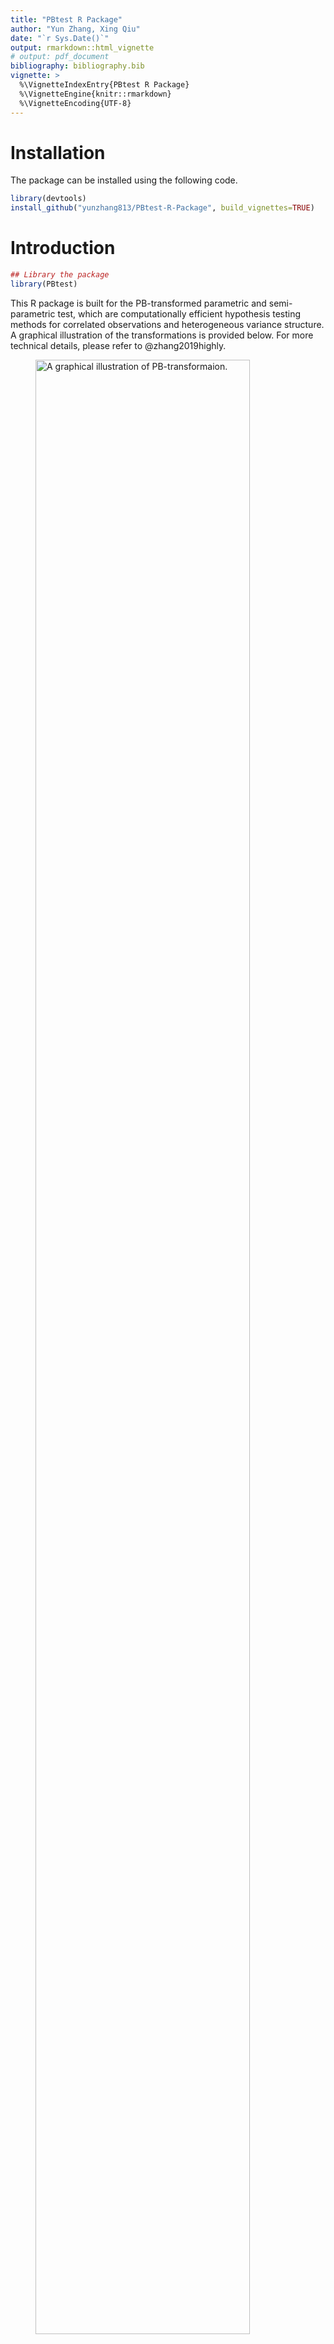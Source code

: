 ```yaml
---
title: "PBtest R Package"
author: "Yun Zhang, Xing Qiu"
date: "`r Sys.Date()`"
output: rmarkdown::html_vignette
# output: pdf_document
bibliography: bibliography.bib
vignette: >
  %\VignetteIndexEntry{PBtest R Package}
  %\VignetteEngine{knitr::rmarkdown}
  %\VignetteEncoding{UTF-8}
---
```


################################################################    
           
# Installation

The package can be installed using the following code.
```r
library(devtools)
install_github("yunzhang813/PBtest-R-Package", build_vignettes=TRUE)
```
                      
# Introduction

```r
## Library the package
library(PBtest)
```

This R package is built for the PB-transformed parametric and semi-parametric test, which are computationally efficient hypothesis testing methods for correlated observations and heterogeneous variance structure. A graphical illustration of the transformations is provided below. For more technical details, please refer to @zhang2019highly. 

![A graphical illustration of PB-transformaion.](figure2.png){ width=90% }


In this documentation, we present a working example for two-group comparison, where the data are contaminated with correlated observations and heterogeneous data qualities. Using the working example, we compare several aspects of the PB-transformed t-test and an alternative approach using liner mixed-effects model (LMER), including adjusted degrees of freedom (DF), correlation estimation, and **computational time**. **The PB-transformed test is 300 times faster than the LMER approach.**


################################################################

# Functions

In this package, we provide the one-step testing function `PBtest()` and other useful functions for key elements of the testing procedure. For detailed information of the arguments in the functions, please also refer to the corresponding help pages, e.g. using `?PBtest`.

## One-step testing function: `PBtest()`

* `PBtest(YY, xx, Sigma=NULL, test="t", id=NULL, weights=NULL, debug=FALSE)` conducts the PB-transformed t-test (with `test="t"`) or the PB-transformed Wilcoxon test (with `test="wilcox"`), and directly outputs a list of p-value(s) (`$p.value`), test statistic(s) (`$statistic`), and adjusted degrees of freedom (`$df`) by `KRapprox()` (see below). The input data are `YY` and `xx`. In the context of gene differential analysis, `YY` is the gene expression matrix with samples in rows and genes in columns; and `xx` is the group indictor vector corresponding to the rows of `YY`. Depending on different levels of *a priori* information, the following options are available.
    + If `Sigma` is known, set `Sigma=Sigma` and leave `id=NULL, weights=NULL`.
    + If `Sigma` is unknown, the one-step function estimates `Sigma` using `getSigma()` (see below). In the arguments here, set `Sigma=NULL, id=id, weights=weights` or `NULL`. If `weights=NULL`, equal weights of 1 will be assigned.
    + If `Sigma=NULL, id=NULL, weights=NULL`, the identity matrix will be used for `Sigma`.


## Useful functions

* The `debug=TRUE` option and `PBmap()`. These will provide more insights of the testing procedure. They output a long list of intermediate products, e.g. PB-transformed data (`$YY.tilde`), B-map (`$BB`), and P-map (`$PP`).

* Correlation estimation for repeated measurements: `getSigma()` and `getRho()`. These functions implement the moment estimator of correlation proposed in @zhang2019highly, which are used to estimate the `Sigma` in the one-step function if unknown.

* Kenward-Roger approximation to the degrees of freedom: `KRapprox()`. This function calculates the adjusted degrees of freedom using Kenward-Roger approximation. It is modified from the `pbkrtest` package. Please also refer to @halekoh2014kenward.

################################################################

# Data

We downloaded a set of RNA-seq gene expression data from [The Cancer Genome Atlas (TCGA)](https://cancergenome.nih.gov/). The data are sequenced on the Illumina GA platform with tissues collected from breast cancer subjects.  In particular, we selected 28 samples from the tissue source site "BH", which are controlled for white female subjects with the HER2-positive biomarkers. After data preprocessing based on nonspecific filtering, a total number of 11,453 genes are kept for subsequent analyses.  Among these data are 12 pairs of matched tumor and normal samples, and 4 unmatched tumor samples. The sequencing depths of the selected samples range from 23.80 million reads to 76.08 million reads. In the proposed analysis, we inversely weigh the sequencing samples by their sequencing depths (per million reads).

The package provides the above sample data in `HER2`, which is preprocessed sequencing data and can be loaded using `data()`. The data is stored in a list with elements `dat, Grp, seq.depth, Subj`. Note, `dat` is the gene expression matrix with *samples in rows and genes in columns*, which is the transpose of commonly obtained gene expression matrix.

```r
## load example data from the package
data(HER2)

## look for help file of the loaded object
?HER2 #this is a list

## attach elements from a list to the global environment
list2env(HER2, globalenv())
```

# Analyses

We are interested in the group comparison between the tumor group and the normal group. For properly preprocessed sequencing data, a proximity of normality can be warranted. A naive t-test is not appropriate for this data set, since the samples are not independent and identically distributed. Therefore, we consider the following analyses.

## PB-transformed t-test

The following chunk provides example codes for conducting the PB-transformed t-test.

```r
tt.PB <- system.time(
  out.PB <- PBtest(YY=dat, xx=Grp, test="t", id=Subj, weights=seq.depth)
)

## p-values
pvec.PB <- out.PB$p.value

## degrees of freedom
df.PB <- out.PB$df

## estimated correlation
rho.hat.PB <- getRho(YY=dat, xx=Grp, id=Subj, weights=seq.depth) #average across all genes
```

It takes `r tt.PB[1]` seconds (YMMV) to conduct the PB-transformed t-test for 11,453 genes. P-values can be accessed in `pvec.PB`. The average correlation across all genes is `r round(rho.hat.PB,3)`. The adjusted DF is `r round(df.PB,3)`.

## Alternative approach using mixed-effects model

The linear mixed-effects model (LMER) is an alternative approach to fit the data and conduct the group comparison. The correlated samples can be handled using a random intercept term for subjects, and weights can also be incorporated in this approach.

For each gene, suppose the $i$th sample is from the $l$th subject, we fit a random intercept model such that
\[
Y_{i(l)} = \mu + x_{i} \beta + 1_{l} \gamma + \epsilon_{i},
\]
where $1_{l}$ is an indicator function for the $l$th subject, $\gamma \sim N(0, \sigma^2_{\gamma})$, and $\epsilon_{i} \sim N(0, \sigma^2_{\epsilon})$. In this model, the correlation can be computed as
\[
\rho = \mathrm{cor}(Y_{i(l)}, Y_{i'(l)}) = \frac{\sigma^2_{\gamma}}{\sigma^2_{\gamma} + \sigma^2_{\epsilon}}.
\]

The following chunk prepares the implementation of the above model using the `lmerTest` package.

```r
## package for LMER and related tests
library(lmerTest)

## function for fitting the weighted LMER
my.lmer.weighted <- function(dat, group, id, weights){
  mod <- lmer(dat ~ group + (1|id), weights = weights)
  out <- summary(mod)
  pval <- out$coef[10]
  stat <- out$coef[8]
  df <- out$coef[6]
  rho <- get.lmer.rho(out)
  return(cbind(pval,stat,df,rho))
}

## function for LMER estimated correlation
get.lmer.rho <- function(lmer.summary){
  v <- as.data.frame(lmer.summary$varcor)$vcov
  v[1]/sum(v)
}
```

The following chunk performs the weighted LMER test with above functions.

```r
## the weighted LMER test
tt.lmer <- system.time(
  out.lmer <- lapply(1:ncol(dat), function(i) my.lmer.weighted(dat[,i], group=Grp, id=Subj, weights=seq.depth))
)

## combine outputs
out.lmer <- do.call(rbind, out.lmer)
rownames(out.lmer) <- colnames(dat)

## p-values
pvec.lmer <- out.lmer[,"pval"]

## degrees of freedom
df.lmer <- out.lmer[,"df"]

## estimated correlation
rho.hat.lmer <- out.lmer[,"rho"]
```

It takes `r tt.lmer[1]` seconds (YMMV) to perform the weighted LMER test for 11,453 genes. P-values can be accessed in `pvec.lmer`. The average correlation across all genes is `r round(mean(rho.hat.lmer),3)`. The average adjusted DF is `r round(mean(df.lmer),3)` with large range (min=`r round(min(df.lmer),3)`, max=`r round(max(df.lmer),3)`).


## Naive t-test

In the default setting (`Sigma=NULL, id=NULL, weights=NULL`), the identity matrix is used for `Sigma`, i.e. observations are assumed to be independent and identically distributed. Therefore, it is equivalent to a naive two-sample t-test.

```r
## PBtest for naive t-test
tt1.PB <- system.time(
  out1.PB <- PBtest(YY=dat, xx=Grp)
)
pvec1.PB <- out1.PB$p.value
df1.PB <- out1.PB$df

## naive t-test
pvec.t <- genefilter::colttests(dat, Grp)$p.value #numerially same as above
```

With given `Sigma` (i.e. the identity matrix), it only takes `r tt1.PB[1]` seconds (YMMV). The DF is `r df1.PB`, which is the same as the DF of a regression t-test. The p-values from `PBtest()` and an alternative implementation of the naive t-test `genefilter::colttests()` are numerically the same. The PB-transformed t-test reduces to the naive t-test when there is no correlation and no weights.


# Conclusion

The PB-transformed test is a highly efficient hypothesis testing method for weighted and correlated observations. If the covariance matrix is known, `PBtest()` is instantaneous (takes less than a second). With estimation of the covariance structure in the repeated measures design, `PBtest()` takes a few seconds to perform tests on large-scale data. On the contrary, the alternative approach using the mixed-effects model takes hundreds (or thoudsand) of seconds.

In the working example above, the data quality of RNA-seq data is affected by the total number of reads sequenced in the sample. Using weights and appropriate models to adjust the data issues, the demonstrated methods provide p-values that order the significance of differendtially expressed genes (DEG). Downstream analyses can be conducted based on the DEG list.

################################################################

# Session Info

```r
sessionInfo()
```

# References

